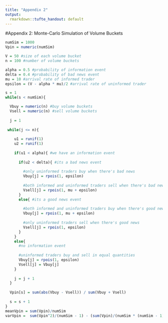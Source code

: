 ```yaml
---
title: "Appendix 2"
output: 
  rmarkdown::tufte_handout: default
---
```


#Appendix 2: Monte-Carlo Simulation of Volume Buckets

```r
numSim = 1000
Vpin = numeric(numSim)

V = 50 #size of each volume bucket
n = 100 #number of volume buckets

alpha = 0.5 #probability of information event
delta = 0.4 #probability of bad news event
mu = 10 #arrival rate of informed trader
epsilon = (V - alpha * mu)/2 #arrival rate of uninformed trader

s = 1
while(s < numSim){

  Vbuy = numeric(n) #buy volume buckets
  Vsell = numeric(n) #sell volume buckets
  
  j = 1
 
 while(j <= n){
    
    u1 = runif(1)
    u2 = runif(1)
    
    if(u1 < alpha){ #we have an information event 
      
      if(u2 < delta){ #its a bad news event
        
        #only uninformed traders buy when there's bad news
        Vbuy[j] = rpois(1, epsilon)  
        
        #both informed and uninformed traders sell when there's bad news
        Vsell[j] = rpois(1, mu + epsilon)
      }
      else{ #its a good news event
        
        #both informed and uninformed traders buy when there's good news
        Vbuy[j] = rpois(1, mu + epsilon)
        
        #only uninformed traders sell when there's good news
        Vsell[j] = rpois(1, epsilon)
      }
    }
    else{
      #no information event
      
      #uninformed traders buy and sell in equal quantities 
      Vbuy[j] = rpois(1, epsilon)
      Vsell[j] = Vbuy[j]
    }
    
    j = j + 1
  }
  
  Vpin[s] = sum(abs(Vbuy - Vsell)) / sum(Vbuy + Vsell)
  
  s = s + 1
}
meanVpin = sum(Vpin)/numSim
varVpin =  sum(Vpin^2)/(numSim - 1) - (sum(Vpin)/(numSim * (numSim - 1)))^2
```
